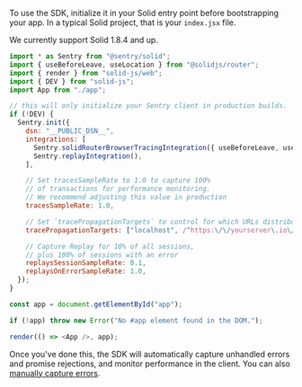 To use the SDK, initialize it in your Solid entry point before bootstrapping your app. In a typical Solid project, that is your `index.jsx` file.

<Note>
  We currently support Solid 1.8.4 and up.
</Note>

<SignInNote />

```javascript {filename: index.jsx} {"onboardingOptions": {"performance": "2, 12, 15-22", "session-replay": "13, 23-27"}}
import * as Sentry from "@sentry/solid";
import { useBeforeLeave, useLocation } from "@solidjs/router";
import { render } from "solid-js/web";
import { DEV } from "solid-js";
import App from "./app";

// this will only initialize your Sentry client in production builds.
if (!DEV) {
  Sentry.init({
    dsn: "__PUBLIC_DSN__",
    integrations: [
      Sentry.solidRouterBrowserTracingIntegration({ useBeforeLeave, useLocation }),
      Sentry.replayIntegration(),
    ],

    // Set tracesSampleRate to 1.0 to capture 100%
    // of transactions for performance monitoring.
    // We recommend adjusting this value in production
    tracesSampleRate: 1.0,

    // Set `tracePropagationTargets` to control for which URLs distributed tracing should be enabled
    tracePropagationTargets: ["localhost", /^https:\/\/yourserver\.io\/api/],

    // Capture Replay for 10% of all sessions,
    // plus 100% of sessions with an error
    replaysSessionSampleRate: 0.1,
    replaysOnErrorSampleRate: 1.0,
  });
}

const app = document.getElementById("app");

if (!app) throw new Error("No #app element found in the DOM.");

render(() => <App />, app);
```

Once you've done this, the SDK will automatically capture unhandled errors and promise rejections, and monitor performance in the client. You can also [manually capture errors](/platforms/javascript/guides/solid/usage).

